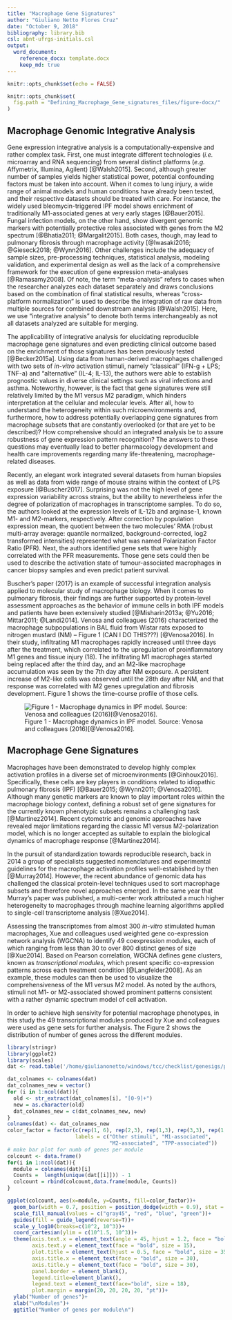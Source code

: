 ```yaml
---
title: "Macrophage Gene Signatures"
author: "Giuliano Netto Flores Cruz"
date: "October 9, 2018"
bibliography: library.bib
csl: abnt-ufrgs-initials.csl
output: 
  word_document:
    reference_docx: template.docx
    keep_md: true
---
```


```r
knitr::opts_chunk$set(echo = FALSE)
```

```r
knitr::opts_chunk$set(
  fig.path = "Defining_Macrophage_Gene_signatures_files/figure-docx/"
)
```

## Macrophage Genomic Integrative Analysis

  Gene expression integrative analysis is a computationally-expensive and rather complex task. First, one must integrate different technologies (_i.e._ microarray and RNA sequencing) from several distinct platforms (_e.g._ Affymetrix, Illumina, Agilent) [@Walsh2015]. Second, although greater number of samples yields higher statistical power, potential confounding factors must be taken into account. When it comes to lung injury, a wide range of animal models and human conditions have already been tested, and their respective datasets should be treated with care. For instance, the widely used bleomycin-triggered IPF model shows enrichment of traditionally M1-associated genes at very early stages [@Bauer2015]. Fungal infection models, on the other hand, show divergent genomic markers with potentially protective roles associated with genes from the M2 spectrum [@Bhatia2011; @Margalit2015]. Both cases, though, may lead to pulmonary fibrosis through macrophage activity [@Iwasaki2016; @Gieseck2018; @Wynn2016]. Other challenges include the adequacy of sample sizes, pre-processing techniques, statistical analysis, modeling validation, and experimental design as well as the lack of a comprehensive framework for the execution of gene expression meta-analyses [@Ramasamy2008]. Of note, the term "meta-analysis" refers to cases when the researcher analyzes each dataset separately and draws conclusions based on the combination of final statistical results, whereas "cross-platform normalization" is used to describe the integration of raw data from multiple sources for combined downstream analysis [@Walsh2015]. Here, we use "integrative analysis" to denote both terms interchangeably as not all datasets analyzed are suitable for merging.
  
  The applicability of integrative analysis for elucidating reproducible macrophage gene signatures and even predicting clinical outcome based on the enrichment of those signatures has been previously tested [@Becker2015a]. Using data from human-derived macrophages challenged with two sets of _in-vitro_ activation stimuli, namely "classical" (IFN-g + LPS; TNF-a) and "alternative" (IL-4; IL-13), the authors were able to establish prognostic values in diverse clinical settings such as viral infections and asthma. Noteworthy, however, is the fact that gene signatures were still relatively limited by the M1 versus M2 paradigm, which hinders interpretation at the cellular and molecular levels. After all, how to understand the heterogeneity within such microenvironments and, furthermore, how to address potentially overlapping gene signatures from macrophage subsets that are constantly overlooked (or that are yet to be described)? How comprehensive should an integrated analysis be to assure robustness of gene expression pattern recognition? The answers to these questions may eventually lead to better pharmacology development and health care improvements regarding many life-threatening, macrophage-related diseases.
  
  Recently, an elegant work integrated several datasets from human biopsies as well as data from wide range of mouse strains within the context of LPS exposure [@Buscher2017]. Surprising was not the high level of gene expression variability across strains, but the ability to nevertheless infer the degree of polarization of macrophages in transcriptome samples. To do so, the authors looked at the expression levels of IL-12b and arginase-1, known M1- and M2-markers, respectively. After correction by population expression mean, the quotient between the two molecules' RMA (robust multi-array average: quantile normalized, background-corrected, log2 transformed intensities) represented what was named Polarization Factor Ratio (PFR). Next, the authors identified gene sets that were highly correlated with the PFR measurements. Those gene sets could then be used to describe the activation state of tumour-associated macrophages in cancer biopsy samples and even predict patient survival.
  
  Buscher's paper (2017) is an example of successful integration analysis applied to molecular study of macrophage biology. When it comes to pulmonary fibrosis, their findings are further supported by protein-level assessment approaches as the behavior of immune cells in both IPF models and patients have been extensively studied [@Misharin2013a; @Yu2016; Mittar2011; @Landi2014]. Venosa and colleagues (2016) characterized the macrophage subpopulations in BAL fluid from Wistar rats exposed to nitrogen mustard (NM) – Figure 1 (CAN I DO THIS???) [@Venosa2016]. In their study, infiltrating M1 macrophages rapidly increased until three days after the treatment, which correlated to the upregulation of proinflammatory M1 genes and tissue injury (18). The infiltrating M1 macrophages started being replaced after the third day, and an M2-like macrophage accumulation was seen by the 7th day after NM exposure. A persistent increase of M2-like cells was observed until the 28th day after NM, and that response was correlated with M2 genes upregulation and fibrosis development. Figure 1 shows the time-course profile of those cells.
  
  ![Figure 1 - Macrophage dynamics in IPF model. Source: Venosa and colleagues (2016)[@Venosa2016].](Defining_Macrophage_Gene_signatures_files/figure-docx/venosa-2.png)
  

## Macrophage Gene Signatures

  Macrophages have been demonstrated to develop highly complex activation profiles in a diverse set of microenvironments [@Ginhoux2016]. Specifically, these cells are key players in conditions related to idiopathic pulmonary fibrosis (IPF) [@Bauer2015; @Wynn2011; @Venosa2016]. Although many genetic markers are known to play important roles within the macrophage biology context, defining a robust set of gene signatures for the currently known phenotypic subsets remains a challenging task [@Martinez2014]. Recent cytometric and genomic approaches have revealed major limitations regarding the classic M1 versus M2-polarization model, which is no longer accepted as suitable to explain the biological dynamics of macrophage response [@Martinez2014].
  
  In the pursuit of standardization towards reproducible research, back in 2014 a group of specialists suggested nomenclatures and experimental guidelines for the macrophage activation profiles well-established by then [@Murray2014]. However, the recent abundance of genomic data has challenged the classical protein-level techniques used to sort macrophage subsets and therefore novel approaches emerged. In the same year that Murray's paper was published, a multi-center work attributed a much higher heterogeneity to macrophages through machine learning algorithms applied to single-cell transcriptome analysis [@Xue2014]. 
  
  Assessing the transcriptomes from almost 300 _in-vitro_ stimulated human macrophages, Xue and colleagues used weighted gene co-expression network analysis (WGCNA) to identify 49 coexpression modules, each of which ranging from less than 30 to over 800 distinct genes of size [@Xue2014]. Based on Pearson correlation, WGCNA defines gene clusters, known as _transcriptional modules_, which present specific co-expression patterns across each treatment condition [@Langfelder2008]. As an example, these modules can then be used to visualize the comprehensiveness of the M1 versus M2 model. As noted by the authors, stimuli not M1- or M2-associated showed prominent patterns consistent with a rather dynamic spectrum model of cell activation.
  
  In order to achieve high sensivity for potential macrophage phenotypes, in this study the 49 transcriptional modules produced by Xue and colleagues were used as gene sets for further analysis. The Figure 2 shows the distribution of number of genes across the different modules.
  
```r

library(stringr)
library(ggplot2)
library(scales)
dat <- read.table('/home/giulianonetto/windows/tcc/checklist/genesigs/papers/Xue, 2014/modules.csv', sep = '\t', header = T, stringsAsFactors = F)

dat_colnames <- colnames(dat)
dat_colnames_new = vector()
for (i in 1:ncol(dat)){
  old <- str_extract(dat_colnames[i], "[0-9]+")
  new = as.character(old)
  dat_colnames_new = c(dat_colnames_new, new)
}
colnames(dat) <- dat_colnames_new
color_factor = factor(c(rep(1, 6), rep(2,3), rep(1,3), rep(3,3), rep(1,14), 4,1,rep(4,2), rep(1,16)), 
                      labels = c("Other stimuli", "M1-associated",
                                 "M2-associated", "TPP-associated"))
# make bar plot for numb of genes per module
colcount <- data.frame()
for(i in 1:ncol(dat)){
  module = colnames(dat)[i]
  Counts =  length(unique(dat[[i]])) - 1
  colcount = rbind(colcount,data.frame(module, Counts))
}

ggplot(colcount, aes(x=module, y=Counts, fill=color_factor))+
  geom_bar(width = 0.7, position = position_dodge(width = 0.9), stat = "identity")+
  scale_fill_manual(values = c("gray45", "red", "blue", "green"))+
  guides(fill = guide_legend(reverse=T))+
  scale_y_log10(breaks=c(10^2, 10^3))+
  coord_cartesian(ylim = c(10^1.5, 10^3))+
  theme(axis.text.x = element_text(angle = 45, hjust = 1.2, face = "bold", size = 11),
        axis.text.y = element_text(face = "bold", size = 15),
        plot.title = element_text(hjust = 0.5, face = "bold", size = 35),
        axis.title.x = element_text(face = "bold", size = 30),
        axis.title.y = element_text(face = "bold", size = 30),
        panel.border = element_blank(),
        legend.title=element_blank(),
        legend.text = element_text(face="bold", size = 18),
        plot.margin = margin(20, 20, 20, 20, "pt"))+
  ylab("Number of genes")+
  xlab("\nModules")+
  ggtitle("Number of genes per module\n")

```


  
  
  
  
  
  
  
  
  
  